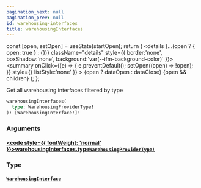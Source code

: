 ```yaml
---
pagination_next: null
pagination_prev: null
id: warehousing-interfaces
title: warehousingInterfaces
---
```









  const [open, setOpen] = useState(startOpen);
  return (
    <details {...(open ? { open: true } : {})} className="details" style={{ border:'none', boxShadow:'none', background:'var(--ifm-background-color)' }}>
      <summary
        onClick={(e) => {
          e.preventDefault();
          setOpen((open) => !open);
        }}
        style={{ listStyle:'none' }}
      >
      {open ? dataOpen : dataClose}
      </summary>
      {open && children}
    </details>
  );
};








Get all warehousing interfaces filtered by type


```graphql
warehousingInterfaces(
  type: WarehousingProviderType!
): [WarehousingInterface!]!
```




### Arguments

#### [<code style={{ fontWeight: 'normal' }}>warehousingInterfaces.<b>type</b></code>](#)<Bullet />[`WarehousingProviderType!`](/types/enums/warehousing-provider-type.mdx) <Badge class="badge badge--secondary" text="non-null"/> <Badge class="badge badge--secondary" text="enum"/> 



### Type

#### [`WarehousingInterface`](/types/objects/warehousing-interface.mdx) <Badge class="badge badge--secondary" text="object"/> 







